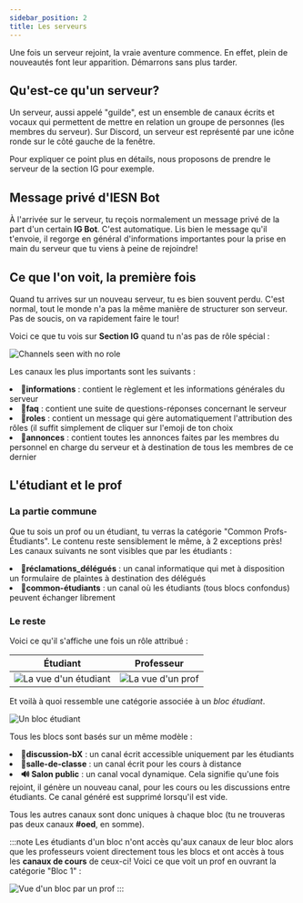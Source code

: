 ```yaml
---
sidebar_position: 2
title: Les serveurs
---
```



Une fois un serveur rejoint, la vraie aventure commence. En effet, plein de nouveautés font leur apparition. Démarrons sans plus tarder.

## Qu'est-ce qu'un serveur?

Un serveur, aussi appelé "guilde", est un ensemble de canaux écrits et vocaux qui permettent de mettre en relation un groupe de personnes (les membres du serveur).
Sur Discord, un serveur est représenté par une icône ronde sur le côté gauche de la fenêtre.

Pour expliquer ce point plus en détails, nous proposons de prendre le serveur de la section IG pour exemple.

## Message privé d'IESN Bot

À l'arrivée sur le serveur, tu reçois normalement un message privé de la part d'un certain **IG Bot**. C'est automatique.
Lis bien le message qu'il t'envoie, il regorge en général d'informations importantes pour la prise en main du serveur que tu viens à peine de rejoindre!

## Ce que l'on voit, la première fois

Quand tu arrives sur un nouveau serveur, tu es bien souvent perdu. C'est normal, tout le monde n'a pas la même manière de structurer son serveur.
Pas de soucis, on va rapidement faire le tour!

Voici ce que tu vois sur **Section IG** quand tu n'as pas de rôle spécial :

<Image
    src='/img/discord/channels-no_role.png'
    alt='Channels seen with no role'
/>

Les canaux les plus importants sont les suivants :

<RocketList>
    <li>
        <strong>📜informations</strong> : contient le règlement et les
        informations générales du serveur
    </li>
    <li>
        <strong>📖faq</strong> : contient une suite de questions-réponses
        concernant le serveur
    </li>
    <li>
        <strong>🔎roles</strong> : contient un message qui gère automatiquement
        l'attribution des rôles (il suffit simplement de cliquer sur l'emoji de
        ton choix
    </li>
    <li>
        <strong>📣annonces</strong> : contient toutes les annonces faites par
        les membres du personnel en charge du serveur et à destination de tous
        les membres de ce dernier
    </li>
</RocketList>

## L'étudiant et le prof

### La partie commune

Que tu sois un prof ou un étudiant, tu verras la catégorie "Common Profs-Étudiants". Le contenu reste sensiblement le même, à 2 exceptions près! Les canaux suivants ne sont visibles que par les étudiants :

<RocketList>
    <li>
        <strong>📝réclamations_délégués</strong> : un canal informatique qui met
        à disposition un formulaire de plaintes à destination des délégués
    </li>
    <li>
        <strong>💬common-étudiants</strong> : un canal où les étudiants (tous
        blocs confondus) peuvent échanger librement
    </li>
</RocketList>

### Le reste

Voici ce qu'il s'affiche une fois un rôle attribué :

| Étudiant                                                           | Professeur                                                     |
| ------------------------------------------------------------------ | -------------------------------------------------------------- |
| <Image src='/img/discord/student.png' alt="La vue d'un étudiant"/> | <Image src='/img/discord/teacher.png' alt="La vue d'un prof"/> |

Et voilà à quoi ressemble une catégorie associée à un _bloc étudiant_.

<Image src='/img/discord/bloc.png' alt='Un bloc étudiant' />

Tous les blocs sont basés sur un même modèle :

<RocketList>
    <li>
        <strong>💬discussion-bX</strong> : un canal écrit accessible uniquement
        par les étudiants
    </li>
    <li>
        <strong>💬salle-de-classe</strong> : un canal écrit pour les cours à
        distance
    </li>
    <li>
        <strong>🔊 Salon public</strong> : un canal vocal dynamique. Cela
        signifie qu'une fois rejoint, il génère un nouveau canal, pour les cours
        ou les discussions entre étudiants. Ce canal généré est supprimé
        lorsqu'il est vide.
    </li>
</RocketList>

Tous les autres canaux sont donc uniques à chaque bloc (tu ne trouveras pas deux canaux **#oed**, en somme).

:::note
Les étudiants d'un bloc n'ont accès qu'aux canaux de leur bloc alors que les professeurs voient directement tous les blocs et ont accès à tous les **canaux de cours** de ceux-ci!
Voici ce que voit un prof en ouvrant la catégorie "Bloc 1" :

<Image src='/img/discord/bloc-prof.png' alt="Vue d'un bloc par un prof" />
:::
